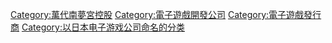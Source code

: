 {{cat main}}

{{DEFAULTSORT:Namco}}
[[Category:萬代南夢宮控股|Category:萬代南夢宮控股]]
[[Category:電子遊戲開發公司|Category:電子遊戲開發公司]]
[[Category:電子遊戲發行商|Category:電子遊戲發行商]]
[[Category:以日本电子游戏公司命名的分类|Category:以日本电子游戏公司命名的分类]]